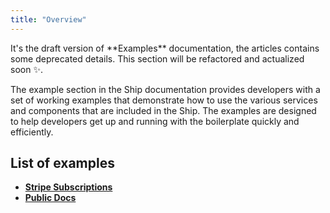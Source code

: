 ```yaml
---
title: "Overview"
---
```


<Info>
It's the draft version of **Examples** documentation, the articles contains some deprecated details. This section will be refactored and actualized soon ✨.
</Info>

The example section in the Ship documentation provides developers with a set of working examples that demonstrate how to use the various services and components that are included in the Ship. The examples are designed to help developers get up and running with the boilerplate quickly and efficiently.

## List of examples

- **[Stripe Subscriptions](docs/examples/stripe-subscriptions/overview.md)**
- **[Public Docs](docs/examples/api-public-docs/overview.md)**
